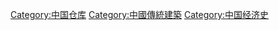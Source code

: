 [[Category:中国仓库|Category:中国仓库]]
[[Category:中國傳統建築|Category:中國傳統建築]]
[[Category:中国经济史|Category:中国经济史]]